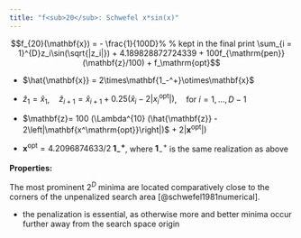 ```yaml
---
title: "f<sub>20</sub>: Schwefel x*sin(x)"
---
```

<div id="text-f20">

$$f_{20}(\mathbf{x}) = - \frac{1}{100D}%  % kept in the final print
\sum_{i = 1}^{D}z_i\sin(\sqrt{|z_i|}) + 4.189828872724339 
     + 100f_{\mathrm{pen}}(\mathbf{z}/100) + f_\mathrm{opt}$$

-   $\hat{\mathbf{x}} = 2\times\mathbf{1_-^+}\otimes\mathbf{x}$

-   $\hat{z}_{1} = \hat{x}_{1}$,$\quad \hat{z}_{i+1} = \hat{x}_{i+1} + 0.25 \left({\hat{x}_{i}} - 2|x_i^{\text{opt}}| \right)$,$\quad \text{for } i = 1, \ldots, D - 1$

-   $\mathbf{z}= 100 (\Lambda^{10} (\hat{\mathbf{z}} - 2\left|\mathbf{x^\mathrm{opt}}\right|)$ + $2\left|\mathbf{x^\mathrm{opt}}\right|)$

-   $\mathbf{x^\mathrm{opt}}= 4.2096874633/2 \;\mathbf{1_-^+}$,
    where $\mathbf{1}_-^+$ is the same realization as above

**Properties:**

The most prominent $2^D$ minima are located comparatively
close to the corners of the unpenalized search area [@schwefel1981numerical].

-   the penalization is essential, as otherwise more and better minima
    occur further away from the search space origin
</div>
